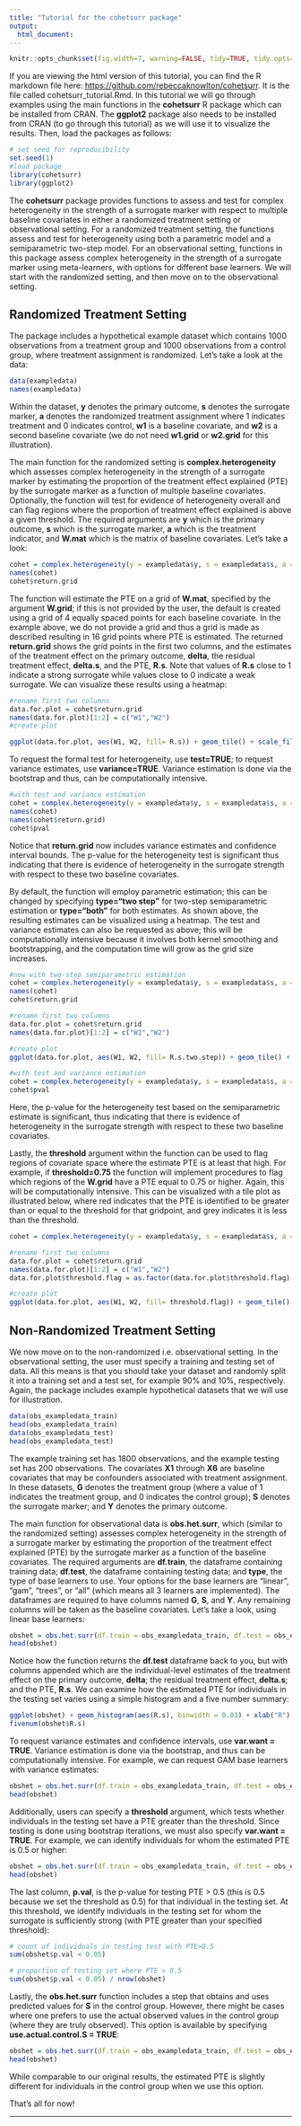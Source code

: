 ```yaml
---
title: "Tutorial for the cohetsurr package"
output:
  html_document:
---
```


```r
knitr::opts_chunk$set(fig.width=7, warning=FALSE, tidy=TRUE, tidy.opts=list(width.cutoff=60))
```
If you are viewing the html version of this tutorial, you can find the R markdown file here: <https://github.com/rebeccaknowlton/cohetsurr>. It is the file called cohetsurr_tutorial.Rmd. In this tutorial we will go through examples using the main functions in the **cohetsurr** R package which can be installed from CRAN.  The **ggplot2** package also needs to be installed from CRAN (to go through this tutorial) as we will use it to visualize the results. Then, load the packages as follows:

```r
# set seed for reproducibility 
set.seed(1)
#load package
library(cohetsurr)
library(ggplot2)
```

The **cohetsurr** package provides functions to assess and test for complex heterogeneity in the strength of a surrogate marker with respect to multiple baseline covariates in either a randomized treatment setting or observational setting. For a randomized treatment setting, the functions assess and test for heterogeneity using both a parametric model and a semiparametric two-step model. For an observational setting, functions in this package assess complex heterogeneity in the strength of a surrogate marker using meta-learners, with options for different base learners. We will start with the randomized setting, and then move on to the observational setting.

## Randomized Treatment Setting

The package includes a hypothetical example dataset which contains 1000 observations from a treatment group and 1000 observations from a control group, where treatment assignment is randomized. Let's take a look at the data:

```r
data(exampledata)
names(exampledata)
```

Within the dataset, **y** denotes the primary outcome, **s** denotes the surrogate marker, **a** denotes the randomized treatment assignment where 1 indicates treatment and 0 indicates control, **w1** is a baseline covariate, and **w2** is a second baseline covariate (we do not need **w1.grid** or **w2.grid** for this illustration). 

The main function for the randomized setting is **complex.heterogeneity** which assesses complex heterogeneity in the strength of a surrogate marker by estimating the proportion of the treatment effect explained (PTE) by the surrogate marker as a function of multiple baseline covariates. Optionally, the function will test for evidence of heterogeneity overall and can flag regions where the proportion of treatment effect explained is above a given threshold. The required arguments are **y** which is the primary outcome, **s** which is the surrogate marker, **a** which is the treatment indicator, and **W.mat** which is the matrix of  baseline covariates. Let's take a look:

```r
cohet = complex.heterogeneity(y = exampledata$y, s = exampledata$s, a = exampledata$a, W.mat = matrix(cbind(exampledata$w1, exampledata$w2), ncol = 2))
names(cohet)
cohet$return.grid
```
The function will estimate the PTE on a grid of **W.mat**, specified by the argument **W.grid**; if this is not provided by the user, the default is created using a grid of 4 equally spaced points for each baseline covariate. In the example above, we do not provide a grid and thus a grid is made as described resulting in 16 grid points where PTE is estimated. The returned **return.grid** shows the grid points in the first two columns, and the estimates of the treatment effect on the primary outcome, **delta**, the residual treatment effect, **delta.s**, and the PTE, **R.s**. Note that values of **R.s** close to 1 indicate a strong surrogate while values close to 0 indicate a weak surrogate. We can visualize these results using a heatmap:

```r
#rename first two columns
data.for.plot = cohet$return.grid
names(data.for.plot)[1:2] = c("W1","W2")
#create plot

ggplot(data.for.plot, aes(W1, W2, fill= R.s)) + geom_tile() + scale_fill_gradient(low="yellow", high="red", limits = c(min(data.for.plot$R.s),max(data.for.plot$R.s))) + xlab("W1") + ylab("W2") + labs(fill = expression(paste(R[S], "(W)",sep="")), title = "PTE Estimate")

```

To request the formal test for heterogeneity, use **test=TRUE**; to request variance estimates, use **variance=TRUE**. Variance estimation is done via the bootstrap and thus, can be computationally intensive. 

```r
#with test and variance estimation
cohet = complex.heterogeneity(y = exampledata$y, s = exampledata$s, a = exampledata$a, W.mat = matrix(cbind(exampledata$w1, exampledata$w2), ncol = 2), test=TRUE, var=TRUE)
names(cohet)
names(cohet$return.grid)
cohet$pval
```
Notice that **return.grid** now includes variance estimates and confidence interval bounds. The p-value for the heterogeneity test is significant thus indicating that there is evidence of heterogeneity in the surrogate strength with respect to these two baseline covariates. 

By default, the function will employ parametric estimation; this can be changed by specifying **type="two step"** for two-step semiparametric estimation or **type="both"** for both estimates. As shown above, the resulting estimates can be visualized using a heatmap. The test and variance estimates can also be requested as above; this will be computationally intensive because it involves both kernel smoothing and bootstrapping, and the computation time will grow as the grid size increases.  

```r
#now with two-step semiparametric estimation
cohet = complex.heterogeneity(y = exampledata$y, s = exampledata$s, a = exampledata$a, W.mat = matrix(cbind(exampledata$w1, exampledata$w2), ncol = 2), type="two step")
names(cohet)
cohet$return.grid

#rename first two columns
data.for.plot = cohet$return.grid
names(data.for.plot)[1:2] = c("W1","W2")

#create plot
ggplot(data.for.plot, aes(W1, W2, fill= R.s.two.step)) + geom_tile() + scale_fill_gradient(low="yellow", high="red", limits = c(min(data.for.plot$R.s),max(data.for.plot$R.s))) + xlab("W1") + ylab("W2") + labs(fill = expression(paste(R[S], "(W)",sep="")), title = "PTE Estimate")

#with test and variance estimation
cohet = complex.heterogeneity(y = exampledata$y, s = exampledata$s, a = exampledata$a, W.mat = matrix(cbind(exampledata$w1, exampledata$w2), ncol = 2), type = "two step", test=TRUE, var=TRUE)
cohet$pval

```

Here, the p-value for the heterogeneity test based on the semiparametric estimate is significant, thus indicating that there is evidence of heterogeneity in the surrogate strength with respect to these two baseline covariates. 

Lastly, the **threshold** argument within the function can be used to flag regions of covariate space where the estimate PTE is at least that high. For example, if **threshold=0.75** the function will implement procedures to flag which regions of the **W.grid** have a PTE equal to 0.75 or higher. Again, this will be computationally intensive. This can be visualized with a tile plot as illustrated below, where red indicates that the PTE is identified to be greater than or equal to the threshold for that gridpoint, and grey indicates it is less than the threshold. 

```r
cohet = complex.heterogeneity(y = exampledata$y, s = exampledata$s, a = exampledata$a, W.mat = matrix(cbind(exampledata$w1, exampledata$w2), ncol = 2), test=TRUE, var=TRUE, threshold = 0.75)

#rename first two columns
data.for.plot = cohet$return.grid
names(data.for.plot)[1:2] = c("W1","W2")
data.for.plot$threshold.flag = as.factor(data.for.plot$threshold.flag)

#create plot
ggplot(data.for.plot, aes(W1, W2, fill= threshold.flag)) + geom_tile() + xlab("W1") + ylab("W2") + scale_fill_manual(breaks = c("0","1"), values = c("light grey","red"), labels = c("Not in region", "In region")) + labs(fill = "R > 0.75", title = "True Region R > 0.75")

```

## Non-Randomized Treatment Setting

We now move on to the non-randomized i.e. observational setting. In the observational setting, the user must specify a training and testing set of data. All this means is that you should take your dataset and randomly split it into a training set and a test set, for example 90\% and 10\%, respectively. Again, the package includes example hypothetical datasets that we will use for illustration.

```r
data(obs_exampledata_train)
head(obs_exampledata_train)
data(obs_exampledata_test)
head(obs_exampledata_test)
```

The example training set has 1800 observations, and the example testing set has 200 observations. The covariates **X1** through **X6** are baseline covariates that may be confounders associated with treatment assignment. In these datasets, **G** denotes the treatment group (where a value of 1 indicates  the treatment group, and 0 indicates the control group); **S** denotes the surrogate marker; and **Y** denotes the primary outcome.

The main function for observational data is **obs.het.surr**, which (similar to the randomized setting) assesses complex heterogeneity in the strength of a surrogate marker by estimating the proportion of the treatment effect explained (PTE) by the surrogate marker as a function of the baseline covariates. The required arguments are **df.train**, the dataframe containing training data; **df.test**, the dataframe containing testing data; and **type**, the type of base learners to use. Your options for the base learners are "linear", "gam", "trees", or "all" (which means all 3 learners are implemented). The dataframes are required to have columns named **G**, **S**, and **Y**. Any remaining columns will be taken as the baseline covariates. Let's take a look, using linear base learners:

```r
obshet = obs.het.surr(df.train = obs_exampledata_train, df.test = obs_exampledata_test, type = "linear")
head(obshet)
```
Notice how the function returns the **df.test** dataframe back to you, but with columns appended which are the individual-level estimates of the treatment effect on the primary outcome, **delta**; the residual treatment effect, **delta.s**; and the PTE, **R.s**. We can examine how the estimated PTE for individuals in the testing set varies using a simple histogram and a five number summary:
```r
ggplot(obshet) + geom_histogram(aes(R.s), binwidth = 0.03) + xlab("R") + ylab("Count") + labs(title = "Distribution of Estimated PTE")
fivenum(obshet$R.s)
```
To request variance estimates and confidence intervals, use **var.want = TRUE**. Variance estimation is done via the bootstrap, and thus can be computationally intensive. For example, we can request GAM base learners with variance estimates:
```r
obshet = obs.het.surr(df.train = obs_exampledata_train, df.test = obs_exampledata_test, type = "gam",  var.want = TRUE)
head(obshet)
```
Additionally, users can specify a **threshold** argument, which tests whether individuals in the testing set have a PTE greater than the threshold. Since testing is done using bootstrap iterations, we must also specify **var.want = TRUE**. For example, we can identify individuals for whom the estimated PTE is 0.5 or higher:
```r
obshet = obs.het.surr(df.train = obs_exampledata_train, df.test = obs_exampledata_test, type = "linear", var.want = TRUE, threshold = 0.5)
head(obshet)
```
The last column, **p.val**, is the p-value for testing PTE > 0.5 (this is 0.5 because we set the threshold as 0.5) for that individual in the testing set. At this threshold, we identify individuals in the testing set for whom the surrogate is sufficiently strong (with PTE greater than your specified threshold):
```r
# count of individuals in testing test with PTE>0.5
sum(obshet$p.val < 0.05)

# proportion of testing set where PTE > 0.5
sum(obshet$p.val < 0.05) / nrow(obshet)

```
Lastly, the **obs.het.surr** function includes a step that obtains and uses predicted values for **S** in the control group. However, there might be cases where one prefers to use the actual observed values in the control group (where they are truly observed). This option is available by specifying **use.actual.control.S = TRUE**:
```r
obshet = obs.het.surr(df.train = obs_exampledata_train, df.test = obs_exampledata_test, type = "linear", use.actual.control.S = TRUE)
head(obshet)
```
While comparable to our original results, the estimated PTE is slightly different for individuals in the control group when we use this option.

That's all for now!

---------